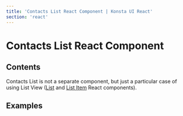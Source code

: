 ```yaml
---
title: 'Contacts List React Component | Konsta UI React'
section: 'react'
---
```



# Contacts List React Component

## Contents

Contacts List is not a separate component, but just a particular case of using List View ([List](/react/list) and [List Item](/react/list-item) React components).

## Examples

<ContactsListExample />
